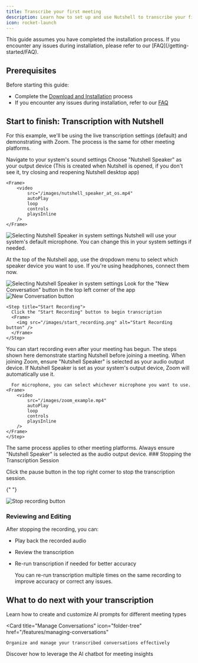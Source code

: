 ```yaml
---
title: Transcribe your first meeting
description: Learn how to set up and use Nutshell to transcribe your first meeting
icon: rocket-launch
---
```


<Note>
  This guide assumes you have completed the installation process. If you
  encounter any issues during installation, please refer to our
  [FAQ](/getting-started/FAQ).
</Note>

## Prerequisites

Before starting this guide:

- Complete the [Download and Installation](/getting-started/download-and-install) process
- If you encounter any issues during installation, refer to our [FAQ](/getting-started/FAQ)

## Start to finish: Transcription with Nutshell

For this example, we'll be using the live transcription settings (default) and demonstrating with Zoom. The process is the same for other meeting platforms.

<Accordion title='1. Ensure "Nutshell Speaker" is selected'>

<Steps>
  <Step title="Open Nutshell desktop app">
    
  </Step>
  <Step title="Open system settings">
    Navigate to your system's sound settings
  </Step>
  <Step title="Select output device">
    Choose "Nutshell Speaker" as your output device (This is created when Nutshell is opened, if you don't see it, try closing and reopening Nutshell desktop app)
  </Step>
</Steps>

    <Frame>
        <video
            src="/images/nutshell_speaker_at_os.mp4"
            autoPlay
            loop
            controls
            playsInline
        />
    </Frame>

  <Frame caption="Indictor to show Nutshell Speaker is properly selected in your system settings">
    <img src="/images/nutshell_speaker_selected.png" alt="Selecting Nutshell Speaker in system settings" />
  </Frame>
</Accordion>

<Accordion title="2. Configure Your Audio Devices">
  <Info>
    Nutshell will use your system's default microphone. You can change this in your system settings if needed.
  </Info>

At the top of the Nutshell app, use the dropdown menu to select which speaker device you want to use. If you're using headphones, connect them now.

  <Frame caption="Select the speaker device you want to hear output from">
    <img src="/images/nutshell_speaker_selected.png" alt="Selecting Nutshell Speaker in system settings" />
  </Frame>
</Accordion>

<Accordion title="3. Start Your First Recording">
  <Steps>
    <Step title="Click New Conversation">
      Look for the "New Conversation" button in the top left corner of the app
      <Frame>
        <img src="/images/new_conversation_button.png" alt="New Conversation button" />
      </Frame>
    </Step>
    
    <Step title="Start Recording">
      Click the "Start Recording" button to begin transcription
      <Frame>
        <img src="/images/start_recording.png" alt="Start Recording button" />
      </Frame>
    </Step>
  </Steps>

  <Tip>
    You can start recording even after your meeting has begun. The steps shown here demonstrate starting Nutshell before joining a meeting.
  </Tip>
</Accordion>

<Accordion title="4. Join Your Meeting">
  <Steps>
    <Step title="Join Your Zoom Meeting (works with other platforms too)">
      When joining Zoom, ensure "Nutshell Speaker" is selected as your audio output device. If Nutshell Speaker is set as your system's output device, Zoom will automatically use it.

      For microphone, you can select whichever microphone you want to use.
    <Frame>
        <video 
            src="/images/zoom_example.mp4"
            autoPlay
            loop
            controls
            playsInline
        />
    </Frame>
    </Step>
  </Steps>

  <Note>
    The same process applies to other meeting platforms. Always ensure "Nutshell Speaker" is selected as the audio output device.
  </Note>
</Accordion>

<Accordion title="5. Stopping Your Transcription Session">
  ### Stopping the Transcription Session

Click the pause button in the top right corner to stop the transcription session.

{" "}
<Frame>
  <img
    src="/images/stop_recording.png"
    alt="Stop recording button"
  />
</Frame>

### Reviewing and Editing

After stopping the recording, you can:

- Play back the recorded audio
- Review the transcription
- Re-run transcription if needed for better accuracy

  <Tip>
    You can re-run transcription multiple times on the same recording to improve accuracy or correct any issues.
  </Tip>
</Accordion>

## What to do next with your transcription

<CardGroup cols={3}>
  <Card
    title="Customize AI Prompts"
    icon="wand-magic-sparkles"
    href="/features/ai-prompts"
  >
    Learn how to create and customize AI prompts for different meeting types
  </Card>

  <Card
    title="Manage Conversations"
    icon="folder-tree"
    href="/features/managing-conversations"
  >
    Organize and manage your transcribed conversations effectively
  </Card>

  <Card title="Use the AI Chatbot" icon="robot" href="/features/ai-chatbot">
    Discover how to leverage the AI chatbot for meeting insights
  </Card>
</CardGroup>
